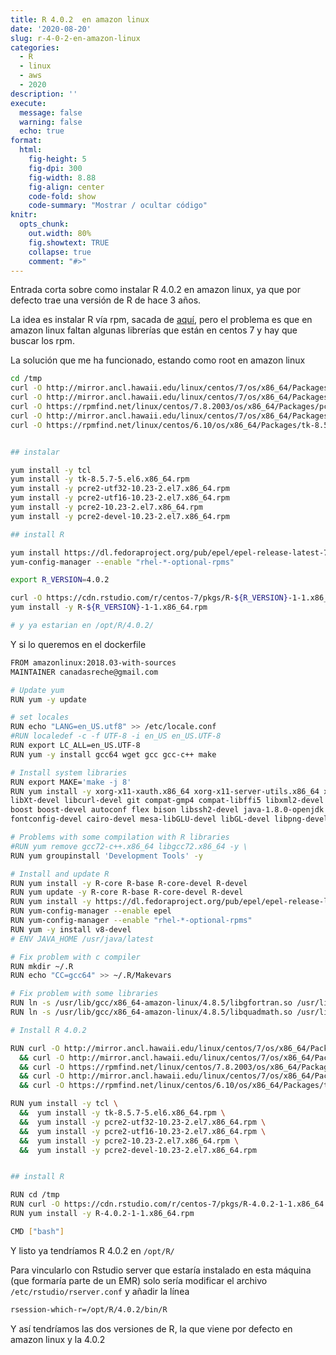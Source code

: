 ```yaml
---
title: R 4.0.2  en amazon linux
date: '2020-08-20'
slug: r-4-0-2-en-amazon-linux
categories:
  - R
  - linux
  - aws
  - 2020
description: ''
execute: 
  message: false
  warning: false
  echo: true
format: 
  html: 
    fig-height: 5
    fig-dpi: 300
    fig-width: 8.88
    fig-align: center
    code-fold: show
    code-summary: "Mostrar / ocultar código"
knitr:
  opts_chunk:
    out.width: 80%
    fig.showtext: TRUE
    collapse: true
    comment: "#>" 
---
```


Entrada corta sobre como instalar R 4.0.2 en amazon linux, ya que por defecto trae una versión de R de hace 3 años. 

La idea es instalar R vía rpm, sacada de [aquí](https://docs.rstudio.com/resources/install-r/), pero el problema es que en amazon linux faltan algunas librerías que están en centos 7 y hay que buscar los rpm.

La solución que me ha funcionado, estando como root en amazon linux

```bash
cd /tmp
curl -O http://mirror.ancl.hawaii.edu/linux/centos/7/os/x86_64/Packages/pcre2-utf32-10.23-2.el7.x86_64.rpm
curl -O http://mirror.ancl.hawaii.edu/linux/centos/7/os/x86_64/Packages/pcre2-utf16-10.23-2.el7.x86_64.rpm
curl -O https://rpmfind.net/linux/centos/7.8.2003/os/x86_64/Packages/pcre2-10.23-2.el7.x86_64.rpm
curl -O http://mirror.ancl.hawaii.edu/linux/centos/7/os/x86_64/Packages/pcre2-devel-10.23-2.el7.x86_64.rpm
curl -O https://rpmfind.net/linux/centos/6.10/os/x86_64/Packages/tk-8.5.7-5.el6.x86_64.rpm


## instalar

yum install -y tcl
yum install -y tk-8.5.7-5.el6.x86_64.rpm
yum install -y pcre2-utf32-10.23-2.el7.x86_64.rpm 
yum install -y pcre2-utf16-10.23-2.el7.x86_64.rpm
yum install -y pcre2-10.23-2.el7.x86_64.rpm
yum install -y pcre2-devel-10.23-2.el7.x86_64.rpm

## install R

yum install https://dl.fedoraproject.org/pub/epel/epel-release-latest-7.noarch.rpm 
yum-config-manager --enable "rhel-*-optional-rpms"

export R_VERSION=4.0.2

curl -O https://cdn.rstudio.com/r/centos-7/pkgs/R-${R_VERSION}-1-1.x86_64.rpm
yum install -y R-${R_VERSION}-1-1.x86_64.rpm

# y ya estarian en /opt/R/4.0.2/
```

Y si lo queremos en el dockerfile

```bash
FROM amazonlinux:2018.03-with-sources
MAINTAINER canadasreche@gmail.com 

# Update yum
RUN yum -y update 

# set locales
RUN echo "LANG=en_US.utf8" >> /etc/locale.conf
#RUN localedef -c -f UTF-8 -i en_US en_US.UTF-8
RUN export LC_ALL=en_US.UTF-8
RUN yum -y install gcc64 wget gcc gcc-c++ make

# Install system libraries
RUN export MAKE='make -j 8'
RUN yum install -y xorg-x11-xauth.x86_64 xorg-x11-server-utils.x86_64 xterm libXt libX11-devel \
libXt-devel libcurl-devel git compat-gmp4 compat-libffi5 libxml2-devel libjpeg-devel openssl-devel \
boost boost-devel autoconf flex bison libssh2-devel java-1.8.0-openjdk java-1.8.0-openjdk-devel \
fontconfig-devel cairo-devel mesa-libGLU-devel libGL-devel libpng-devel

# Problems with some compilation with R libraries
#RUN yum remove gcc72-c++.x86_64 libgcc72.x86_64 -y \
RUN yum groupinstall 'Development Tools' -y

# Install and update R
RUN yum install -y R-core R-base R-core-devel R-devel
RUN yum update -y R-core R-base R-core-devel R-devel
RUN yum install -y https://dl.fedoraproject.org/pub/epel/epel-release-latest-7.noarch.rpm
RUN yum-config-manager --enable epel
RUN yum-config-manager --enable "rhel-*-optional-rpms"
RUN yum -y install v8-devel
# ENV JAVA_HOME /usr/java/latest

# Fix problem with c compiler
RUN mkdir ~/.R
RUN echo "CC=gcc64" >> ~/.R/Makevars

# Fix problem with some libraries
RUN ln -s /usr/lib/gcc/x86_64-amazon-linux/4.8.5/libgfortran.so /usr/lib/libgfortran.so
RUN ln -s /usr/lib/gcc/x86_64-amazon-linux/4.8.5/libquadmath.so /usr/lib/libquadmath.so

# Install R 4.0.2

RUN curl -O http://mirror.ancl.hawaii.edu/linux/centos/7/os/x86_64/Packages/pcre2-utf32-10.23-2.el7.x86_64.rpm \
  && curl -O http://mirror.ancl.hawaii.edu/linux/centos/7/os/x86_64/Packages/pcre2-utf16-10.23-2.el7.x86_64.rpm \
  && curl -O https://rpmfind.net/linux/centos/7.8.2003/os/x86_64/Packages/pcre2-10.23-2.el7.x86_64.rpm \
  && curl -O http://mirror.ancl.hawaii.edu/linux/centos/7/os/x86_64/Packages/pcre2-devel-10.23-2.el7.x86_64.rpm \
  && curl -O https://rpmfind.net/linux/centos/6.10/os/x86_64/Packages/tk-8.5.7-5.el6.x86_64.rpm

RUN yum install -y tcl \
  &&  yum install -y tk-8.5.7-5.el6.x86_64.rpm \
  &&  yum install -y pcre2-utf32-10.23-2.el7.x86_64.rpm \
  &&  yum install -y pcre2-utf16-10.23-2.el7.x86_64.rpm \
  &&  yum install -y pcre2-10.23-2.el7.x86_64.rpm \
  &&  yum install -y pcre2-devel-10.23-2.el7.x86_64.rpm


## install R

RUN cd /tmp
RUN curl -O https://cdn.rstudio.com/r/centos-7/pkgs/R-4.0.2-1-1.x86_64.rpm
RUN yum install -y R-4.0.2-1-1.x86_64.rpm

CMD ["bash"] 

```

Y listo ya tendríamos R 4.0.2 en `/opt/R/`

Para vincularlo con Rstudio server que estaría instalado en esta máquina (que formaría parte de un EMR) solo sería modificar el archivo `/etc/rstudio/rserver.conf` y añadir la línea

```bash
rsession-which-r=/opt/R/4.0.2/bin/R
```
Y así tendríamos las dos versiones de R, la que viene por defecto en amazon linux y la 4.0.2



